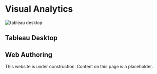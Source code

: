 
# Visual Analytics

![tableau desktop](/img/tableau/stock/desktop_hero.png)

## Tableau Desktop

## Web Authoring

<Callout type="warning" emoji="⚠️">
  This website is under construction. Content on this page is a placeholder.
</Callout>
